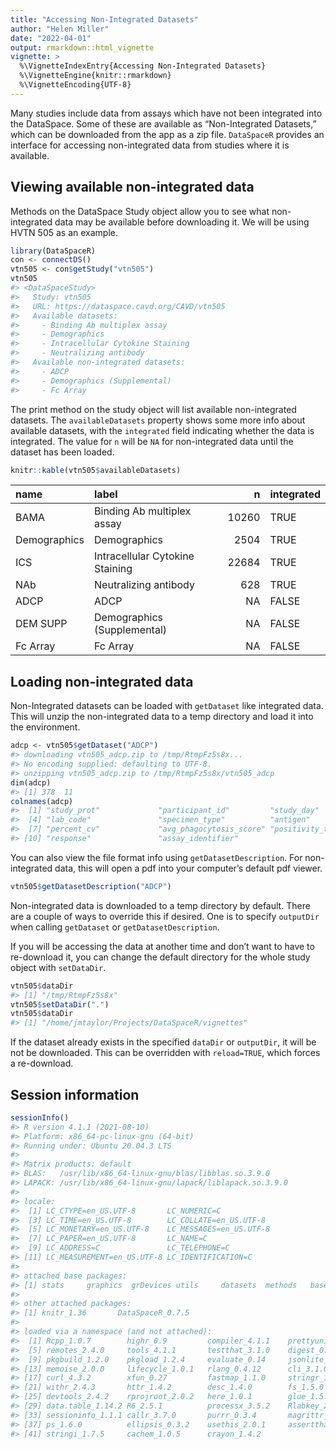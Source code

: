 ```yaml
---
title: "Accessing Non-Integrated Datasets"
author: "Helen Miller"
date: "2022-04-01"
output: rmarkdown::html_vignette
vignette: >
  %\VignetteIndexEntry{Accessing Non-Integrated Datasets}
  %\VignetteEngine{knitr::rmarkdown}
  %\VignetteEncoding{UTF-8}
---
```




Many studies include data from assays which have not been integrated into the DataSpace. Some of these are available as "Non-Integrated Datasets," which can be downloaded from the app as a zip file. `DataSpaceR` provides an interface for accessing non-integrated data from studies where it is available.

## Viewing available non-integrated data

Methods on the DataSpace Study object allow you to see what non-integrated data may be available before downloading it. We will be using HVTN 505 as an example.


```r
library(DataSpaceR)
con <- connectDS()
vtn505 <- con$getStudy("vtn505")
vtn505
#> <DataSpaceStudy>
#>   Study: vtn505
#>   URL: https://dataspace.cavd.org/CAVD/vtn505
#>   Available datasets:
#>     - Binding Ab multiplex assay
#>     - Demographics
#>     - Intracellular Cytokine Staining
#>     - Neutralizing antibody
#>   Available non-integrated datasets:
#>     - ADCP
#>     - Demographics (Supplemental)
#>     - Fc Array
```

The print method on the study object will list available non-integrated datasets. The `availableDatasets` property shows some more info about available datasets, with the `integrated` field indicating whether the data is integrated. The value for `n` will be `NA` for non-integrated data until the dataset has been loaded.


```r
knitr::kable(vtn505$availableDatasets)
```



|name         |label                           |     n|integrated |
|:------------|:-------------------------------|-----:|:----------|
|BAMA         |Binding Ab multiplex assay      | 10260|TRUE       |
|Demographics |Demographics                    |  2504|TRUE       |
|ICS          |Intracellular Cytokine Staining | 22684|TRUE       |
|NAb          |Neutralizing antibody           |   628|TRUE       |
|ADCP         |ADCP                            |    NA|FALSE      |
|DEM SUPP     |Demographics (Supplemental)     |    NA|FALSE      |
|Fc Array     |Fc Array                        |    NA|FALSE      |

## Loading non-integrated data

Non-Integrated datasets can be loaded with `getDataset` like integrated data. This will unzip the non-integrated data to a temp directory and load it into the environment.


```r
adcp <- vtn505$getDataset("ADCP")
#> downloading vtn505_adcp.zip to /tmp/RtmpFz5s8x...
#> No encoding supplied: defaulting to UTF-8.
#> unzipping vtn505_adcp.zip to /tmp/RtmpFz5s8x/vtn505_adcp
dim(adcp)
#> [1] 378  11
colnames(adcp)
#>  [1] "study_prot"             "participant_id"         "study_day"             
#>  [4] "lab_code"               "specimen_type"          "antigen"               
#>  [7] "percent_cv"             "avg_phagocytosis_score" "positivity_threshold"  
#> [10] "response"               "assay_identifier"
```

You can also view the file format info using `getDatasetDescription`. For non-integrated data, this will open a pdf into your computer's default pdf viewer.


```r
vtn505$getDatasetDescription("ADCP")
```

Non-integrated data is downloaded to a temp directory by default. There are a couple of ways to override this if desired. One is to specify `outputDir` when calling `getDataset` or `getDatasetDescription`.

If you will be accessing the data at another time and don't want to have to re-download it, you can change the default directory for the whole study object with `setDataDir`.


```r
vtn505$dataDir
#> [1] "/tmp/RtmpFz5s8x"
vtn505$setDataDir(".")
vtn505$dataDir
#> [1] "/home/jmtaylor/Projects/DataSpaceR/vignettes"
```

If the dataset already exists in the specified `dataDir` or `outputDir`, it will be not be downloaded. This can be overridden with `reload=TRUE`, which forces a re-download.


## Session information


```r
sessionInfo()
#> R version 4.1.1 (2021-08-10)
#> Platform: x86_64-pc-linux-gnu (64-bit)
#> Running under: Ubuntu 20.04.3 LTS
#> 
#> Matrix products: default
#> BLAS:   /usr/lib/x86_64-linux-gnu/blas/libblas.so.3.9.0
#> LAPACK: /usr/lib/x86_64-linux-gnu/lapack/liblapack.so.3.9.0
#> 
#> locale:
#>  [1] LC_CTYPE=en_US.UTF-8       LC_NUMERIC=C              
#>  [3] LC_TIME=en_US.UTF-8        LC_COLLATE=en_US.UTF-8    
#>  [5] LC_MONETARY=en_US.UTF-8    LC_MESSAGES=en_US.UTF-8   
#>  [7] LC_PAPER=en_US.UTF-8       LC_NAME=C                 
#>  [9] LC_ADDRESS=C               LC_TELEPHONE=C            
#> [11] LC_MEASUREMENT=en_US.UTF-8 LC_IDENTIFICATION=C       
#> 
#> attached base packages:
#> [1] stats     graphics  grDevices utils     datasets  methods   base     
#> 
#> other attached packages:
#> [1] knitr_1.36       DataSpaceR_0.7.5
#> 
#> loaded via a namespace (and not attached):
#>  [1] Rcpp_1.0.7        highr_0.9         compiler_4.1.1    prettyunits_1.1.1
#>  [5] remotes_2.4.0     tools_4.1.1       testthat_3.1.0    digest_0.6.29    
#>  [9] pkgbuild_1.2.0    pkgload_1.2.4     evaluate_0.14     jsonlite_1.7.2   
#> [13] memoise_2.0.0     lifecycle_1.0.1   rlang_0.4.12      cli_3.1.0        
#> [17] curl_4.3.2        xfun_0.27         fastmap_1.1.0     stringr_1.4.0    
#> [21] withr_2.4.3       httr_1.4.2        desc_1.4.0        fs_1.5.0         
#> [25] devtools_2.4.2    rprojroot_2.0.2   here_1.0.1        glue_1.5.1       
#> [29] data.table_1.14.2 R6_2.5.1          processx_3.5.2    Rlabkey_2.8.1    
#> [33] sessioninfo_1.1.1 callr_3.7.0       purrr_0.3.4       magrittr_2.0.1   
#> [37] ps_1.6.0          ellipsis_0.3.2    usethis_2.0.1     assertthat_0.2.1 
#> [41] stringi_1.7.5     cachem_1.0.5      crayon_1.4.2
```
